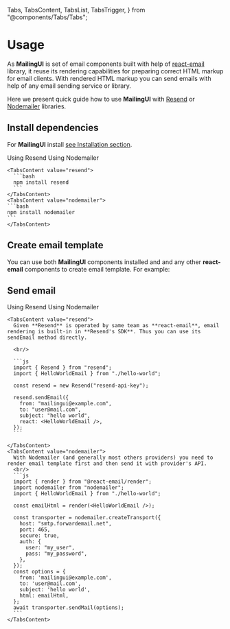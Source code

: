 
  Tabs,
  TabsContent,
  TabsList,
  TabsTrigger,
} from "@components/Tabs/Tabs";

# Usage

As **MailingUI** is set of email components built with help of [react-email](https://react.email) library, it reuse its rendering capabilities for preparing correct HTML markup for email clients. With rendered HTML markup you can send emails with help of any email sending service or library.

Here we present quick guide how to use **MailingUI** with [Resend](https://resend.com/) or [Nodemailer](https://nodemailer.com/about/) libraries.

## Install dependencies

For **MailingUI** install [see Installation section](/installation).

<Tabs defaultValue="resend">
    <div className="flex items-center justify-start w-full mb-8">
      <TabsList className="rounded-2xl">
        <TabsTrigger value="resend" className="px-7 py-2 rounded-[10px]">Using Resend</TabsTrigger>
        <TabsTrigger value="nodemailer" className="px-7 py-2 rounded-[10px]">Using Nodemailer</TabsTrigger>
      </TabsList>
    </div>

    <TabsContent value="resend">
      ```bash
      npm install resend
      ```
    </TabsContent>
    <TabsContent value="nodemailer">
    ```bash
    npm install nodemailer
    ```
    </TabsContent>

  </Tabs>

## Create email template

You can use both **MailingUI** components installed and and any other **react-email** components to create email template. For example:

<EmailSourceTabs emailId="hello-world" />

## Send email

<Tabs defaultValue="resend">
    <div className="flex items-center justify-start w-full mb-8">
      <TabsList className="rounded-2xl">
        <TabsTrigger value="resend" className="px-7 py-2 rounded-[10px]">Using Resend</TabsTrigger>
        <TabsTrigger value="nodemailer" className="px-7 py-2 rounded-[10px]">Using Nodemailer</TabsTrigger>
      </TabsList>
    </div>

    <TabsContent value="resend">
      Given **Resend** is operated by same team as **react-email**, email rendering is built-in in **Resend's SDK**. Thus you can use its sendEmail method directly.

      <br/>

      ```js
      import { Resend } from "resend";
      import { HelloWorldEmail } from "./hello-world";

      const resend = new Resend("resend-api-key");

      resend.sendEmail({
        from: "mailingui@example.com",
        to: "user@mail.com",
        subject: "hello world",
        react: <HelloWorldEmail />,
      });
      ```

    </TabsContent>
    <TabsContent value="nodemailer">
      With Nodemailer (and generally most others providers) you need to render email template first and then send it with provider's API.
      <br/>
      ```js
      import { render } from "@react-email/render";
      import nodemailer from "nodemailer";
      import { HelloWorldEmail } from "./hello-world";

      const emailHtml = render(<HelloWorldEmail />);

      const transporter = nodemailer.createTransport({
        host: "smtp.forwardemail.net",
        port: 465,
        secure: true,
        auth: {
          user: "my_user",
          pass: "my_password",
        },
      });
      const options = {
        from: 'mailingui@example.com',
        to: 'user@mail.com',
        subject: 'hello world',
        html: emailHtml,
      };
      await transporter.sendMail(options);
      ```
    </TabsContent>

  </Tabs>
